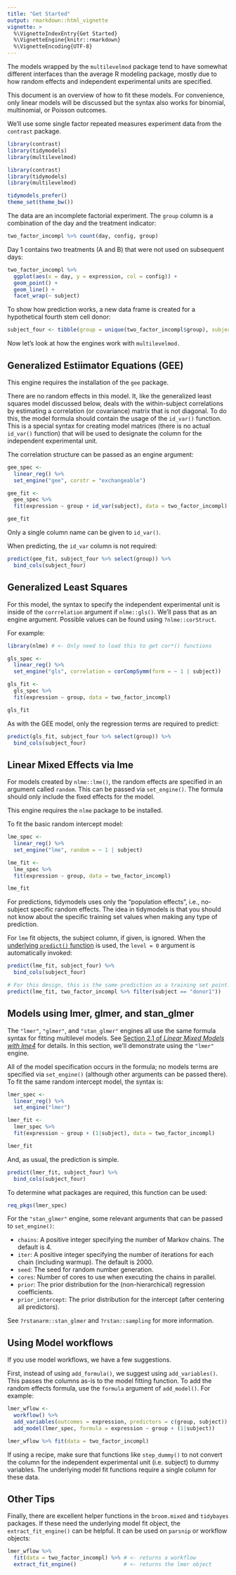 ```yaml
---
title: "Get Started"
output: rmarkdown::html_vignette
vignette: >
  %\VignetteIndexEntry{Get Started}
  %\VignetteEngine{knitr::rmarkdown}
  %\VignetteEncoding{UTF-8}
---
```



The models wrapped by the `multilevelmod` package tend to have somewhat different interfaces than the average R modeling package, mostly due to how random effects and independent experimental units are specified. 

This document is an overview of how to fit these models. For convenience, only linear models will be discussed but the syntax also works for binomial, multinomial, or Poisson outcomes. 

We'll use some single factor repeated measures experiment data from the `contrast` package.  

```r
library(contrast)
library(tidymodels)
library(multilevelmod)
```

```r
library(contrast)
library(tidymodels)
library(multilevelmod)

tidymodels_prefer()
theme_set(theme_bw())
```

The data are an incomplete factorial experiment. The `group` column is a combination of the day and the treatment indicator: 

```r
two_factor_incompl %>% count(day, config, group)
```

Day 1 contains two treatments (A and B) that were not used on subsequent days:

```r
two_factor_incompl %>% 
  ggplot(aes(x = day, y = expression, col = config)) + 
  geom_point() + 
  geom_line() +
  facet_wrap(~ subject) 
```

To show how prediction works, a new data frame is created for a hypothetical fourth stem cell donor: 

```r
subject_four <- tibble(group = unique(two_factor_incompl$group), subject = "four")
```

Now let's look at how the engines work with `multilevelmod.` 

## Generalized Estiimator Equations (GEE)

This engine requires the installation of the `gee` package.  

There are no random effects in this model. It, like the generalized least squares model discussed below, deals with the within-subject correlations by estimating a correlation (or covariance) matrix that is not diagonal.  To do this, the model formula should contain the usage of the `id_var()` function. This is a special syntax for creating model matrices (there is no actual `id_var()` function) that will be used to designate the column for the independent experimental unit. 

The correlation structure can be passed as an engine argument: 

```r
gee_spec <- 
  linear_reg() %>% 
  set_engine("gee", corstr = "exchangeable")

gee_fit <- 
  gee_spec %>% 
  fit(expression ~ group + id_var(subject), data = two_factor_incompl)

gee_fit
```

Only a single column name can be given to `id_var()`. 

When predicting, the `id_var` column is not required: 

```r
predict(gee_fit, subject_four %>% select(group)) %>% 
  bind_cols(subject_four)
```

## Generalized Least Squares

For this model, the syntax to specify the independent experimental unit is inside of the `corrrelation` argument if `nlme::gls()`. We'll pass that as an engine argument. Possible values can be found using `?nlme::corStruct`. 

For example:

```r
library(nlme) # <- Only need to load this to get cor*() functions

gls_spec <- 
  linear_reg() %>% 
  set_engine("gls", correlation = corCompSymm(form = ~ 1 | subject))

gls_fit <- 
  gls_spec %>% 
  fit(expression ~ group, data = two_factor_incompl)

gls_fit
```

As with the GEE model, only the regression terms are required to predict:

```r
predict(gls_fit, subject_four %>% select(group)) %>% 
  bind_cols(subject_four)
```

## Linear Mixed Effects via lme

For models created by `nlme::lme()`, the random effects are specified in an argument called `random`. This can be passed via `set_engine()`. The formula should only include the fixed effects for the model. 

This engine requires the `nlme` package to be installed. 

To fit the basic random intercept model: 

```r
lme_spec <- 
  linear_reg() %>% 
  set_engine("lme", random = ~ 1 | subject)

lme_fit <- 
  lme_spec %>% 
  fit(expression ~ group, data = two_factor_incompl)

lme_fit
```

For predictions, tidymodels uses only the "population effects", i.e., no-subject specific random effects. The idea in tidymodels is that you should not know about the specific training set values when making any type of prediction. 

For `lme` fit objects, the subject column, if given, is ignored. When the [underlying `predict()` function](https://stat.ethz.ch/R-manual/R-devel/library/nlme/html/predict.lme.html) is used, the `level = 0` argument is automatically invoked: 

```r
predict(lme_fit, subject_four) %>% 
  bind_cols(subject_four)

# For this design, this is the same prediction as a training set point:
predict(lme_fit, two_factor_incompl %>% filter(subject == "donor1"))
```

## Models using lmer, glmer, and stan_glmer

The `"lmer"`, `"glmer"`, and `"stan_glmer"` engines all use the same formula syntax for fitting multilevel models. See [Section 2.1 of _Linear Mixed Models with lme4_](https://cran.r-project.org/web/packages/lme4/vignettes/lmer.pdf) for details. In this section, we'll demonstrate using the `"lmer"` engine. 

All of the model specification occurs in the formula; no models terms are specified via `set_engine()` (although other arguments can be passed there). To fit the same random intercept model, the syntax is: 

```r
lmer_spec <- 
  linear_reg() %>% 
  set_engine("lmer")

lmer_fit <- 
  lmer_spec %>% 
  fit(expression ~ group + (1|subject), data = two_factor_incompl)

lmer_fit
```

And, as usual, the prediction is simple. 

```r
predict(lmer_fit, subject_four) %>% 
  bind_cols(subject_four)
```

To determine what packages are required, this function can be used:

```r
req_pkgs(lmer_spec)
```

For the `"stan_glmer"` engine, some relevant arguments that can be passed to `set_engine()`: 

 * `chains`: A positive integer specifying the number of Markov chains. The default is 4.
 * `iter`: A positive integer specifying the number of iterations for each chain (including warmup). The default is 2000.
 * `seed`: The seed for random number generation. 
 * `cores`: Number of cores to use when executing the chains in parallel.
 * `prior`: The prior distribution for the (non-hierarchical) regression coefficients. 
 * `prior_intercept`: The prior distribution for the intercept (after centering all predictors). 
 
See `?rstanarm::stan_glmer` and `?rstan::sampling` for more information.

## Using Model workflows

If you use model workflows, we have a few suggestions. 

First, instead of using `add_formula()`, we suggest using `add_variables()`. This passes the columns as-is to the model fitting function. To add the random effects formula, use the `formula` argument of `add_model()`. For example: 


```r
lmer_wflow <- 
  workflow() %>% 
  add_variables(outcomes = expression, predictors = c(group, subject)) %>% 
  add_model(lmer_spec, formula = expression ~ group + (1|subject))

lmer_wflow %>% fit(data = two_factor_incompl)
```

If using a recipe, make sure that functions like `step_dummy()` to not convert the column for the independent experimental unit (i.e. subject) to dummy variables. The underlying model fit functions require a single column for these data. 

## Other Tips

Finally, there are excellent helper functions in the `broom.mixed` and `tidybayes` packages. If these need the underlying model fit object, the `extract_fit_engine()` can be helpful. It can be used on `parsnip` or workflow objects: 

```r
lmer_wflow %>% 
  fit(data = two_factor_incompl) %>% # <- returns a workflow
  extract_fit_engine()               # <- returns the lmer object
```
